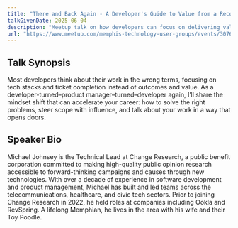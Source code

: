 ```yaml
---
title: "There and Back Again - A Developer's Guide to Value from a Recovering Product Manager"
talkGivenDate: 2025-06-04
description: "Meetup talk on how developers can focus on delivering value rather than just completing tasks"
url: "https://www.meetup.com/memphis-technology-user-groups/events/307615618/"
---
```


## Talk Synopsis

Most developers think about their work in the wrong terms, focusing on tech stacks and ticket completion instead of outcomes and value. As a developer-turned–product manager–turned–developer again, I’ll share the mindset shift that can accelerate your career: how to solve the right problems, steer scope with influence, and talk about your work in a way that opens doors.

## Speaker Bio

Michael Johnsey is the Technical Lead at Change Research, a public benefit corporation committed to making high-quality public opinion research accessible to forward-thinking campaigns and causes through new technologies. With over a decade of experience in software development and product management, Michael has built and led teams across the telecommunications, healthcare, and civic tech sectors. Prior to joining Change Research in 2022, he held roles at companies including Ookla and RevSpring. A lifelong Memphian, he lives in the area with his wife and their Toy Poodle.
